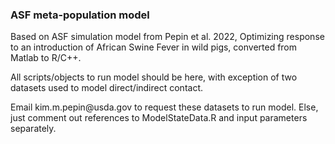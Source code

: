 ### ASF meta-population model   

Based on ASF simulation model from Pepin et al. 2022, Optimizing response to an introduction of African Swine Fever in wild pigs, converted from Matlab to R/C++.    

All scripts/objects to run model should be here, with exception of two datasets used to model direct/indirect contact.

Email kim.m.pepin@usda.gov to request these datasets to run model. Else, just comment out references to ModelStateData.R and input parameters separately.    
